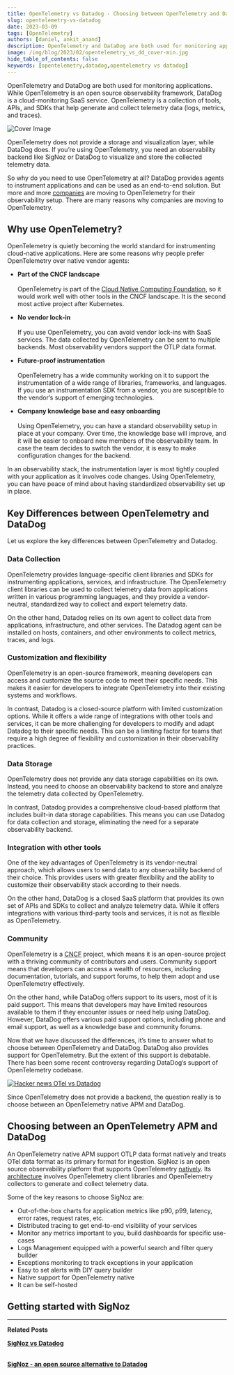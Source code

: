 ```yaml
---
title: OpenTelemetry vs Datadog - Choosing between OpenTelemetry and Datadog
slug: opentelemetry-vs-datadog
date: 2023-03-09
tags: [OpenTelemetry]
authors: [daniel, ankit_anand]
description: OpenTelemetry and DataDog are both used for monitoring applications. While OpenTelemetry is a set of tools, APIs, and SDKs to generate and collect telemetry data, DataDog is a cloud monitoring service. In this article, we will discuss OpenTelemetry and DataDog to help you...
image: /img/blog/2023/02/opentelemetry_vs_dd_cover-min.jpg
hide_table_of_contents: false
keywords: [opentelemetry,datadog,opentelemetry vs datadog]
---
```


<head>
  <link rel="canonical" href="https://signoz.io/blog/opentelemetry-vs-datadog/"/>
</head>

OpenTelemetry and DataDog are both used for monitoring applications. While OpenTelemetry is an open source observability framework, DataDog is a cloud-monitoring SaaS service. OpenTelemetry is a collection of tools, APIs, and SDKs that help generate and collect telemetry data (logs, metrics, and traces).



![Cover Image](/img/blog/2023/02/opentelemetry_vs_dd_cover.webp)

OpenTelemetry does not provide a storage and visualization layer, while DataDog does. If you’re using OpenTelemetry, you need an observability backend like SigNoz or DataDog to visualize and store the collected telemetry data.

So why do you need to use OpenTelemetry at all? DataDog provides agents to instrument applications and can be used as an end-to-end solution. But more and more <a href = "https://tech.ebayinc.com/engineering/why-and-how-ebay-pivoted-to-opentelemetry/" rel="noopener noreferrer nofollow" target="_blank" >companies</a> are moving to OpenTelemetry for their observability setup. There are many reasons why companies are moving to OpenTelemetry.

## Why use OpenTelemetry?

OpenTelemetry is quietly becoming the world standard for instrumenting cloud-native applications. Here are some reasons why people prefer OpenTelemetry over native vendor agents:

- **Part of the CNCF landscape**<br></br>
  OpenTelemetry is part of the <a href = "https://www.cncf.io/" rel="noopener noreferrer nofollow" target="_blank" >Cloud Native Computing Foundation</a>, so it would work well with other tools in the CNCF landscape. It is the second most active project after Kubernetes.

- **No vendor lock-in**<br></br>
  If you use OpenTelemetry, you can avoid vendor lock-ins with SaaS services. The data collected by OpenTelemetry can be sent to multiple backends. Most observability vendors support the OTLP data format.

- **Future-proof instrumentation**<br></br>
  OpenTelemetry has a wide community working on it to support the instrumentation of a wide range of libraries, frameworks, and languages. If you use an instrumentation SDK from a vendor, you are susceptible to the vendor’s support of emerging technologies.

- **Company knowledge base and easy onboarding**<br></br>
  Using OpenTelemetry, you can have a standard observability setup in place at your company. Over time, the knowledge base will improve, and it will be easier to onboard new members of the observability team. In case the team decides to switch the vendor, it is easy to make configuration changes for the backend.

In an observability stack, the instrumentation layer is most tightly coupled with your application as it involves code changes. Using OpenTelemetry, you can have peace of mind about having standardized observability set up in place.

## Key Differences between OpenTelemetry and DataDog

Let us explore the key differences between OpenTelemetry and Datadog.

### Data Collection

OpenTelemetry provides language-specific client libraries and SDKs for instrumenting applications, services, and infrastructure. The OpenTelemetry client libraries can be used to collect telemetry data from applications written in various programming languages, and they provide a vendor-neutral, standardized way to collect and export telemetry data.

On the other hand, Datadog relies on its own agent to collect data from applications, infrastructure, and other services. The Datadog agent can be installed on hosts, containers, and other environments to collect metrics, traces, and logs.

### Customization and flexibility

OpenTelemetry is an open-source framework, meaning developers can access and customize the source code to meet their specific needs. This makes it easier for developers to integrate OpenTelemetry into their existing systems and workflows.

In contrast, Datadog is a closed-source platform with limited customization options. While it offers a wide range of integrations with other tools and services, it can be more challenging for developers to modify and adapt Datadog to their specific needs. This can be a limiting factor for teams that require a high degree of flexibility and customization in their observability practices.

### Data Storage

OpenTelemetry does not provide any data storage capabilities on its own. Instead, you need to choose an observability backend to store and analyze the telemetry data collected by OpenTelemetry.

In contrast, Datadog provides a comprehensive cloud-based platform that includes built-in data storage capabilities. This means you can use Datadog for data collection and storage, eliminating the need for a separate observability backend.

### Integration with other tools

One of the key advantages of OpenTelemetry is its vendor-neutral approach, which allows users to send data to any observability backend of their choice. This provides users with greater flexibility and the ability to customize their observability stack according to their needs.

On the other hand, DataDog is a closed SaaS platform that provides its own set of APIs and SDKs to collect and analyze telemetry data. While it offers integrations with various third-party tools and services, it is not as flexible as OpenTelemetry.

### Community

OpenTelemetry is a <a href = "https://www.cncf.io/" rel="noopener noreferrer nofollow" target="_blank" >CNCF</a> project, which means it is an open-source project with a thriving community of contributors and users. Community support means that developers can access a wealth of resources, including documentation, tutorials, and support forums, to help them adopt and use OpenTelemetry effectively.

On the other hand, while DataDog offers support to its users, most of it is paid support. This means that developers may have limited resources available to them if they encounter issues or need help using DataDog. However, DataDog offers various paid support options, including phone and email support, as well as a knowledge base and community forums.

Now that we have discussed the differences, it’s time to answer what to choose between OpenTelemetry and DataDog. DataDog also provides support for OpenTelemetry. But the extent of this support is debatable. There has been some recent controversy regarding DataDog’s support of OpenTelemetry codebase.

[![Hacker news OTel vs Datadog](/img/blog/2023/02/dd_kills_otel_pr.webp)](https://news.ycombinator.com/item?id=34540419)

Since OpenTelemetry does not provide a backend, the question really is to choose between an OpenTelemetry native APM and DataDog.

## Choosing between an OpenTelemetry APM and DataDog

An OpenTelemetry native APM support OTLP data format natively and treats OTel data format as its primary format for ingestion. SigNoz is an open source observability platform that supports OpenTelemetry [natively](https://signoz.io/blog/opentelemetry-apm/). Its [architecture](https://signoz.io/docs/#architecture) involves OpenTelemetry client libraries and OpenTelemetry collectors to generate and collect telemetry data.

Some of the key reasons to choose SigNoz are:

- Out-of-the-box charts for application metrics like p90, p99, latency, error rates, request rates, etc.
- Distributed tracing to get end-to-end visibility of your services
- Monitor any metrics important to you, build dashboards for specific use-cases
- Logs Management equipped with a powerful search and filter query builder
- Exceptions monitoring to track exceptions in your application
- Easy to set alerts with DIY query builder
- Native support for OpenTelemetry native
- It can be self-hosted

## Getting started with SigNoz

<GetStartedSigNoz />

---

**Related Posts**

**[SigNoz vs Datadog](https://signoz.io/product-comparison/signoz-vs-datadog/)**<br></br>

**[SigNoz - an open source alternative to Datadog](https://signoz.io/blog/open-source-datadog-alternative)**<br></br>
